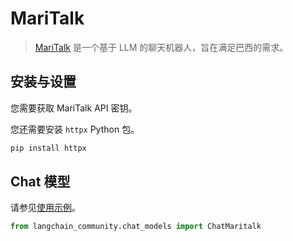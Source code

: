 # MariTalk

>[MariTalk](https://www.maritaca.ai/en) 是一个基于 LLM 的聊天机器人，旨在满足巴西的需求。

## 安装与设置

您需要获取 MariTalk API 密钥。

您还需要安装 `httpx` Python 包。

```bash
pip install httpx
```

## Chat 模型

请参见[使用示例](/docs/integrations/chat/maritalk)。

```python
from langchain_community.chat_models import ChatMaritalk
```
